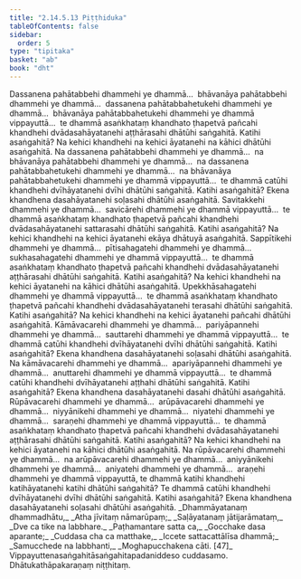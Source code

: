 ```yaml
---
title: "2.14.5.13 Piṭṭhiduka"
tableOfContents: false
sidebar:
  order: 5
type: "tipitaka"
basket: "ab"
book: "dht"
---
```



<DynamicBreadcrumb />

<Division number="510" book="dht" bookNo="31" page="98">

<Paragraph number="631" book="dht">
Dassanena pahātabbehi dhammehi ye dhammā…  bhāvanāya pahātabbehi dhammehi ye dhammā…  dassanena pahātabbahetukehi dhammehi ye dhammā…  bhāvanāya pahātabbahetukehi dhammehi ye dhammā vippayuttā…  te dhammā asaṅkhataṃ khandhato ṭhapetvā pañcahi khandhehi dvādasahāyatanehi aṭṭhārasahi dhātūhi saṅgahitā. Katihi asaṅgahitā? Na kehici khandhehi na kehici āyatanehi na kāhici dhātūhi asaṅgahitā.
</Paragraph>

</Division>
<Division number="511" book="dht" bookNo="31" page="98">

<Paragraph number="632" book="dht">
Na dassanena pahātabbehi dhammehi ye dhammā…  na bhāvanāya pahātabbehi dhammehi ye dhammā…  na dassanena pahātabbahetukehi dhammehi ye dhammā…  na bhāvanāya pahātabbahetukehi dhammehi ye dhammā vippayuttā…  te dhammā catūhi khandhehi dvīhāyatanehi dvīhi dhātūhi saṅgahitā. Katihi asaṅgahitā? Ekena khandhena dasahāyatanehi soḷasahi dhātūhi asaṅgahitā.
</Paragraph>

</Division>
<Division number="512" book="dht" bookNo="31" page="99">

<Paragraph number="633" book="dht">
Savitakkehi dhammehi ye dhammā…  savicārehi dhammehi ye dhammā vippayuttā…  te dhammā asaṅkhataṃ khandhato ṭhapetvā pañcahi khandhehi dvādasahāyatanehi sattarasahi dhātūhi saṅgahitā. Katihi asaṅgahitā? Na kehici khandhehi na kehici āyatanehi ekāya dhātuyā asaṅgahitā.
</Paragraph>

</Division>
<Division number="513" book="dht" bookNo="31" page="99">

<Paragraph number="634" book="dht">
Sappītikehi dhammehi ye dhammā…  pītisahagatehi dhammehi ye dhammā…  sukhasahagatehi dhammehi ye dhammā vippayuttā…  te dhammā asaṅkhataṃ khandhato ṭhapetvā pañcahi khandhehi dvādasahāyatanehi aṭṭhārasahi dhātūhi saṅgahitā. Katihi asaṅgahitā? Na kehici khandhehi na kehici āyatanehi na kāhici dhātūhi asaṅgahitā.
</Paragraph>

</Division>
<Division number="514" book="dht" bookNo="31" page="99">

<Paragraph number="635" book="dht">
Upekkhāsahagatehi dhammehi ye dhammā vippayuttā…  te dhammā asaṅkhataṃ khandhato ṭhapetvā pañcahi khandhehi dvādasahāyatanehi terasahi dhātūhi saṅgahitā. Katihi asaṅgahitā? Na kehici khandhehi na kehici āyatanehi pañcahi dhātūhi asaṅgahitā.
</Paragraph>

</Division>
<Division number="515" book="dht" bookNo="31" page="99">

<Paragraph number="636" book="dht">
Kāmāvacarehi dhammehi ye dhammā…  pariyāpannehi dhammehi ye dhammā…  sauttarehi dhammehi ye dhammā vippayuttā…  te dhammā catūhi khandhehi dvīhāyatanehi dvīhi dhātūhi saṅgahitā. Katihi asaṅgahitā? Ekena khandhena dasahāyatanehi soḷasahi dhātūhi asaṅgahitā.
</Paragraph>

</Division>
<Division number="516" book="dht" bookNo="31" page="99">

<Paragraph number="637" book="dht">
Na kāmāvacarehi dhammehi ye dhammā…  apariyāpannehi dhammehi ye dhammā…  anuttarehi dhammehi ye dhammā vippayuttā…  te dhammā catūhi khandhehi dvīhāyatanehi aṭṭhahi dhātūhi saṅgahitā. Katihi asaṅgahitā? Ekena khandhena dasahāyatanehi dasahi dhātūhi asaṅgahitā.
</Paragraph>

</Division>
<Division number="517" book="dht" bookNo="31" page="99">

<Paragraph number="638" book="dht">
Rūpāvacarehi dhammehi ye dhammā…  arūpāvacarehi dhammehi ye dhammā…  niyyānikehi dhammehi ye dhammā…  niyatehi dhammehi ye dhammā…  saraṇehi dhammehi ye dhammā vippayuttā…  te dhammā asaṅkhataṃ khandhato ṭhapetvā pañcahi khandhehi dvādasahāyatanehi aṭṭhārasahi dhātūhi saṅgahitā. Katihi asaṅgahitā? Na kehici khandhehi na kehici āyatanehi na kāhici dhātūhi asaṅgahitā.
</Paragraph>

</Division>
<Division number="518" book="dht" bookNo="31" page="100">

<Paragraph number="639" book="dht">
Na rūpāvacarehi dhammehi ye dhammā…  na arūpāvacarehi dhammehi ye dhammā…  aniyyānikehi dhammehi ye dhammā…  aniyatehi dhammehi ye dhammā…  araṇehi dhammehi ye dhammā vippayuttā, te dhammā katihi khandhehi katihāyatanehi katihi dhātūhi saṅgahitā? Te dhammā catūhi khandhehi dvīhāyatanehi dvīhi dhātūhi saṅgahitā. Katihi asaṅgahitā? Ekena khandhena dasahāyatanehi soḷasahi dhātūhi asaṅgahitā.
</Paragraph>

<Paragraph number="640" type="verses" book="dht">
_Dhammāyatanaṃ dhammadhātu,_  
_Atha jīvitaṃ nāmarūpaṃ;_  
_Saḷāyatanaṃ jātijarāmataṃ,_  
_Dve ca tike na labbhare._  

</Paragraph>

<Paragraph number="641" type="verses" book="dht">
_Paṭhamantare satta ca,_  
_Gocchake dasa aparante;_  
_Cuddasa cha ca matthake,_  
_Iccete sattacattālīsa dhammā;_  
_Samucchede na labbhanti,_  
_Moghapucchakena cāti. [47]_  


</Paragraph>
</Division>

<Paragraph number="642" type="center" book="dht">
Vippayuttenasaṅgahitāsaṅgahitapadaniddeso cuddasamo.



</Paragraph>

<Paragraph number="643" type="center" book="dht">
Dhātukathāpakaraṇaṃ niṭṭhitaṃ.
</Paragraph>